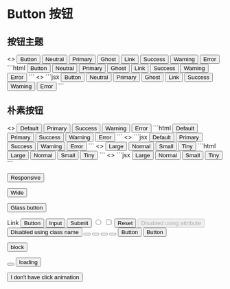 # Button 按钮


## 按钮主题

<CodePreview>
  <>
    <button className="btn">Button</button>
    <button className="btn btn-neutral">Neutral</button>
    <button className="btn btn-primary">Primary</button>
    <button className="btn btn-ghost">Ghost</button>
    <button className="btn btn-link">Link</button>
    <button className="btn btn-success">Success</button>
    <button className="btn btn-warning">Warning</button>
    <button className="btn btn-error">Error</button>
  </>
  ```html
  <button class="btn">Button</button>
  <button class="btn btn-neutral">Neutral</button>
  <button class="btn btn-primary">Primary</button>
  <button class="btn btn-ghost">Ghost</button>
  <button class="btn btn-link">Link</button>
  <button class="btn btn-success">Success</button>
  <button class="btn btn-warning">Warning</button>
  <button class="btn btn-error">Error</button>
  ```
  <></>
  ```jsx
  <button className="btn">Button</button>
  <button className="btn btn-neutral">Neutral</button>
  <button className="btn btn-primary">Primary</button>
  <button className="btn btn-ghost">Ghost</button>
  <button className="btn btn-link">Link</button>
  <button className="btn btn-success">Success</button>
  <button className="btn btn-warning">Warning</button>
  <button className="btn btn-error">Error</button>
  ```
</CodePreview>

## 朴素按钮

<CodePreview>
  <>
    <button className="btn btn-outline">Default</button>
    <button className="btn btn-outline btn-primary">Primary</button>
    <button className="btn btn-outline btn-success">Success</button>
    <button className="btn btn-outline btn-warning">Warning</button>
    <button className="btn btn-outline btn-error">Error</button>
  </>
  ```html
  <button class="btn btn-outline">Default</button>
  <button class="btn btn-outline btn-primary">Primary</button>
  <button class="btn btn-outline btn-success">Success</button>
  <button class="btn btn-outline btn-warning">Warning</button>
  <button class="btn btn-outline btn-error">Error</button>
  ```
  <></>
  ```jsx
  <button className="btn btn-outline">Default</button>
  <button className="btn btn-outline btn-primary">Primary</button>
  <button className="btn btn-outline btn-success">Success</button>
  <button className="btn btn-outline btn-warning">Warning</button>
  <button className="btn btn-outline btn-error">Error</button>
  ```
</CodePreview>

<CodePreview>
  <>
    <button className="btn btn-lg">Large</button>
    <button className="btn">Normal</button>
    <button className="btn btn-sm">Small</button>
    <button className="btn btn-xs">Tiny</button>
  </>
  ```html
  <button class="btn btn-lg">Large</button>
  <button class="btn">Normal</button>
  <button class="btn btn-sm">Small</button>
  <button class="btn btn-xs">Tiny</button>
  ```
  <></>
  ```jsx
  <button className="btn btn-lg">Large</button>
  <button className="btn">Normal</button>
  <button className="btn btn-sm">Small</button>
  <button className="btn btn-xs">Tiny</button>
  ```
</CodePreview>

<button className="btn btn-xs sm:btn-sm md:btn-md lg:btn-lg">Responsive</button>

<button className="btn btn-wide">Wide</button>

<button className="btn glass">Glass button</button>

<a role="button" className="btn">
  Link
</a>
<button type="submit" className="btn">
  Button
</button>
<input type="button" value="Input" className="btn" />
<input type="submit" value="Submit" className="btn" />
<input type="radio" aria-label="Radio" className="btn" />
<input type="checkbox" aria-label="Checkbox" className="btn" />
<input type="reset" value="Reset" className="btn" />

<button className="btn" disabled="disabled">
  Disabled using attribute
</button>
<button className="btn btn-disabled" tabIndex="-1" role="button" aria-disabled="true">
  Disabled using class name
</button>

<button className="btn btn-square">
  <i className="i-mdi-close h-6 w-6" />
</button>
<button className="btn btn-square btn-outline">
  <i className="i-mdi-close h-6 w-6" />
</button>

<button className="btn btn-circle">
  <i className="i-mdi-close h-6 w-6" />
</button>
<button className="btn btn-circle btn-outline">
  <i className="i-mdi-close h-6 w-6" />
</button>

<button className="btn">
  <i className="i-mdi-cards-heart-outline h-6 w-6"></i>
  <span>Button</span>
</button>

<button className="btn">
  <span>Button</span>
  <i className="i-mdi-cards-heart-outline h-6 w-6"></i>
</button>

<button className="btn btn-block">block</button>

<button className="btn btn-square">
  <span className="loading loading-spinner"></span>
</button>

<button className="btn">
  <span className="loading loading-spinner"></span>
  <span>loading</span>
</button>

<button class="btn no-animation">I don't have click animation</button>
